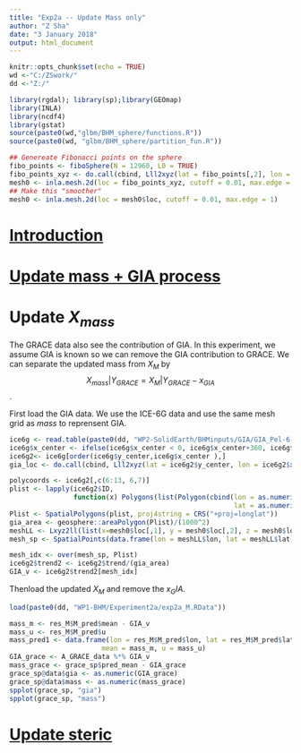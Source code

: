 ```yaml
---
title: "Exp2a -- Update Mass only"
author: "Z Sha"
date: "3 January 2018"
output: html_document
---
```

```r
knitr::opts_chunk$set(echo = TRUE)
wd <-"C:/ZSwork/"
dd <-"Z:/"

library(rgdal); library(sp);library(GEOmap)
library(INLA)
library(ncdf4)
library(gstat)
source(paste0(wd,"glbm/BHM_sphere/functions.R"))
source(paste0(wd, "glbm/BHM_sphere/partition_fun.R"))

## Genereate Fibonacci points on the sphere
fibo_points <- fiboSphere(N = 12960, L0 = TRUE)
fibo_points_xyz <- do.call(cbind, Lll2xyz(lat = fibo_points[,2], lon = fibo_points[,1]))
mesh0 <- inla.mesh.2d(loc = fibo_points_xyz, cutoff = 0.01, max.edge = 1)
## Make this "smoother"
mesh0 <- inla.mesh.2d(loc = mesh0$loc, cutoff = 0.01, max.edge = 1)
```

# [Introduction](Exp2a1)

# [Update mass + GIA process](Exp2a2)

# Update $X_{mass}$
The GRACE data also see the contribution of GIA. In this experiment, we assume GIA is known so we can remove the GIA contribution to GRACE. We can separate the updated mass from $X_M$ by 
$$X_{mass} |Y_{GRACE} = X_M | Y_{GRACE} - x_{GIA}$$.

First load the GIA data. We use the ICE-6G data and use the same mesh grid as $mass$ to reprensent GIA.
```r
ice6g <- read.table(paste0(dd, "WP2-SolidEarth/BHMinputs/GIA/GIA_Pel-6-VM5_ewh.txt"), header = T)
ice6g$x_center <- ifelse(ice6g$x_center < 0, ice6g$x_center+360, ice6g$x_center)
ice6g2<- ice6g[order(ice6g$y_center,ice6g$x_center ),]
gia_loc <- do.call(cbind, Lll2xyz(lat = ice6g2$y_center, lon = ice6g2$x_center))

polycoords <- ice6g2[,c(6:13, 6,7)] 
plist <- lapply(ice6g2$ID, 
                function(x) Polygons(list(Polygon(cbind(lon = as.numeric(polycoords[x, c(1,3,5,7,9)]), 
                                                        lat = as.numeric(polycoords[x, c(2,4,6,8,10)])))), ID = x))
Plist <- SpatialPolygons(plist, proj4string = CRS("+proj=longlat"))
gia_area <- geosphere::areaPolygon(Plist)/(1000^2)
meshLL <- Lxyz2ll(list(x=mesh0$loc[,1], y = mesh0$loc[,2], z = mesh0$loc[,3]))
mesh_sp <- SpatialPoints(data.frame(lon = meshLL$lon, lat = meshLL$lat), proj4string = CRS("+proj=longlat")) 

mesh_idx <- over(mesh_sp, Plist)
ice6g2$trend2 <- ice6g2$trend/(gia_area)
GIA_v <- ice6g2$trend2[mesh_idx]
```

Thenload the updated $X_M$ and remove the $x_GIA$.
```r
load(paste0(dd, "WP1-BHM/Experiment2a/exp2a_M.RData"))

mass_m <- res_M$M_pred$mean - GIA_v
mass_u <- res_M$M_pred$u
mass_pred1 <- data.frame(lon = res_M$M_pred$lon, lat = res_M$M_pred$lat,
                       mean = mass_m, u = mass_u)
GIA_grace <- A_GRACE_data %*% GIA_v
mass_grace <- grace_sp$pred_mean - GIA_grace
grace_sp@data$gia <- as.numeric(GIA_grace)
grace_sp@data$mass <- as.numeric(mass_grace)
spplot(grace_sp, "gia")
spplot(grace_sp, "mass")
```

# [Update steric](Exp2a4)
